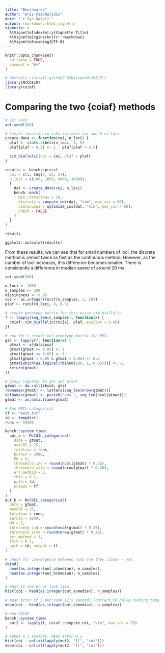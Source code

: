 ```yaml
---
title: "Benchmarks"
author: "Aris Paschalidis"
date: "`r Sys.Date()`"
output: rmarkdown::html_vignette
vignette: >
  %\VignetteIndexEntry{Vignette Title}
  %\VignetteEngine{knitr::rmarkdown}
  %\VignetteEncoding{UTF-8}
---
```


```r
knitr::opts_chunk$set(
  collapse = TRUE,
  comment = "#>"
)

# devtools::install_github("OJWatson/McCOILR")
library(McCOILR)
library(coiaf)
```

# Comparing the two {coiaf} methods
```r
# Set seed
set.seed(101)

# Create function to take variable coi and # of loci
create_data <- function(coi, n_loci) {
  plaf <- stats::rbeta(n_loci, 1, 5)
  plaf[plaf > 0.5] <- 1 - plaf[plaf > 0.5]

  sim_biallelic(coi = coi, plaf = plaf)
}
```

```r
results <- bench::press(
  coi = c(1, seq(5, 25, 5)),
  n_loci = c(100, 1000, 5000, 10000),
  {
    dat <- create_data(coi, n_loci)
    bench::mark(
      min_iterations = 10,
      discrete = compute_coi(dat, "sim", max_coi = 50),
      continuous = optimize_coi(dat, "sim", max_coi = 50),
      check = FALSE
    )
  }
)

results

ggplot2::autoplot(results)
```
From these results, we can see that for small numbers of loci, the discrete
method is almost twice as fast as the continuous method. However, as the number
of loci increases, this difference becomes smaller. There is consistently a
difference in median speed of around 20 ms.

```r
set.seed(500)

n_loci <- 1000
n_samples <- 100
missingness <- 0.05
coi <- as.integer(runif(n_samples, 1, 10))
plaf <- runif(n_loci, 0, 0.5)

# create genotype matrix for this using sim biallelic
f <- lapply(seq_len(n_samples), function(x) {
  coiaf::sim_biallelic(coi[x], plaf, epsilon = 0.05)
})

# now let's create out genotype matrix for RMCL
gts <- lapply(f, function(x) {
  gtmat <- x$data$wsaf
  gtmat[gtmat >= 0.95] <- 1
  gtmat[gtmat <= 0.05] <- 1
  gtmat[gtmat < 0.95 & gtmat > 0.05] <- 0.5
  gtmat[which(as.logical(rbinom(100, 1, 0.05)))] <- -1
  return(gtmat)
})

# group together to get out gtmat
gtmat <- do.call(rbind, gts)
rownames(gtmat) <- letters[seq_len(nrow(gtmat))]
colnames(gtmat) <- paste0("pos_", seq_len(ncol(gtmat)))
gtmat <- as.data.frame(gtmat)

# Run RMCL categorical
tf <- "test.txt"
td <- tempdir()
runs <- 50000

bench::system_time(
  out_a <- McCOIL_categorical(
    data = gtmat,
    maxCOI = 25,
    totalrun = runs,
    burnin = 1000,
    M0 = 5,
    threshold_ind = round(ncol(gtmat) * 0.25),
    threshold_site = round(nrow(gtmat) * 0.20),
    err_method = 3,
    thin = 0.1,
    path = td,
    output = tf
  )
)
out_b <- McCOIL_categorical(
  data = gtmat,
  maxCOI = 25,
  totalrun = runs,
  burnin = 1000,
  M0 = 5,
  threshold_ind = round(ncol(gtmat) * 0.25),
  threshold_site = round(nrow(gtmat) * 0.20),
  err_method = 3,
  thin = 0.1,
  path = td, output = tf
)

# check for convergence between runs are they close? - yes
cbind(
  head(as.integer(out_a$median), n_samples),
  head(as.integer(out_b$median), n_samples)
)

# what is the error look like
hist(coi - head(as.integer(out_a$median), n_samples))

# mean error of 5 and took 12.5 seconds (correct to halve running time)
mean(coi - head(as.integer(out_a$median), n_samples))

# Run COIAF
bench::system_time(
  out2 <- lapply(f, coiaf::compute_coi, "sim", max_coi = 25)
)

# takes 0.3 seconds, mean error 0.2
hist(coi - unlist(lapply(out2, "[[", "coi")))
mean(coi - unlist(lapply(out2, "[[", "coi")))
```
